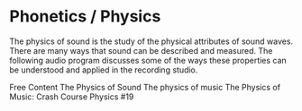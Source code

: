 # Phonetics / Physics

The physics of sound is the study of the physical attributes of sound waves. There are many ways that sound can be described and measured. The following audio program discusses some of the ways these properties can be understood and applied in the recording studio.

<ResourceGroupTitle>Free Content</ResourceGroupTitle>
<BadgeLink colorScheme='yellow' badgeText='Read' href='https://www.music-production-guide.com/physics-of-sound.html'>The Physics of Sound</BadgeLink>
<BadgeLink colorScheme='yellow' badgeText='Read' href='http://physics.bu.edu/~duffy/py105/Music.html'>The physics of music</BadgeLink>
<BadgeLink badgeText='Watch' href='https://www.youtube.com/watch?v=XDsk6tZX55g'>The Physics of Music: Crash Course Physics #19</BadgeLink>

